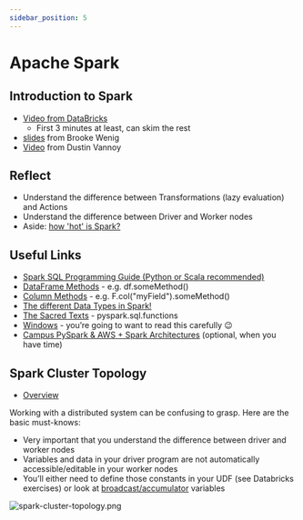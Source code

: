 ```yaml
---
sidebar_position: 5
---
```


# Apache Spark

## Introduction to Spark
* [Video from DataBricks](https://www.youtube.com/watch?v=p4PkA2huzVc)
  * First 3 minutes at least, can skim the rest
* [slides](https://brookewenig.com/SparkOverview.html#/) from Brooke Wenig
* [Video](https://www.youtube.com/watch?v=Ud6luYCkkMk&ab_channel=DustinVannoy) from Dustin Vannoy

## Reflect
* Understand the difference between Transformations (lazy evaluation) and Actions
* Understand the difference between Driver and Worker nodes
* Aside: [how 'hot' is Spark?](https://venturebeat.com/2021/02/01/databricks-raises-1-billion-funding-round-at-28-billion-valuation/)

## Useful Links
* [Spark SQL Programming Guide (Python or Scala recommended)](http://spark.apache.org/docs/3.1.1/sql-getting-started.html)
* [DataFrame Methods](http://spark.apache.org/docs/3.1.1/api/python/reference/pyspark.sql.html#dataframe-apis) - e.g. df.someMethod()
* [Column Methods](http://spark.apache.org/docs/3.1.1/api/python/reference/pyspark.sql.html#column-apis) - e.g. F.col("myField").someMethod()
* [The different Data Types in Spark!](http://spark.apache.org/docs/3.1.1/api/python/reference/pyspark.sql.html#data-types)
* [The Sacred Texts](http://spark.apache.org/docs/3.1.1/api/python/reference/pyspark.sql.html#functions) - pyspark.sql.functions
* [Windows](http://spark.apache.org/docs/3.1.1/api/python/reference/pyspark.sql.html#window) - you’re going to want to read this carefully 😉
* [Campus PySpark & AWS + Spark Architectures](https://www.udemy.com/course/pyspark-aws-master-big-data-with-pyspark-and-aws/) (optional, when you have time)

## Spark Cluster Topology
* [Overview](https://spark.apache.org/docs/latest/cluster-overview.html)

Working with a distributed system can be confusing to grasp. Here are the basic must-knows:
  * Very important that you understand the difference between driver and worker nodes 
  * Variables and data in your driver program are not automatically accessible/editable in your worker nodes 
  * You’ll either need to define those constants in your UDF (see Databricks exercises) or look at [broadcast/accumulator](https://spark.apache.org/docs/2.2.0/rdd-programming-guide.html#broadcast-variables) variables

<div style={{textAlign: 'center'}}>

![spark-cluster-topology.png](./assets/spark-cluster-topology.png)

</div>